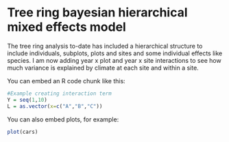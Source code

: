 Tree ring bayesian hierarchical mixed effects model
========================================================

The tree ring analysis to-date has included a hierarchical structure to include individuals, subplots, plots and sites and some individual effects like species. I am now adding year x plot and year x site interactions to see how much variance is explained by climate at each site and within a site.

You can embed an R code chunk like this:

```r
#Example creating interaction term
Y = seq(1,10)
L = as.vector(x=c("A","B","C"))
```

You can also embed plots, for example:

```r
plot(cars)
```


